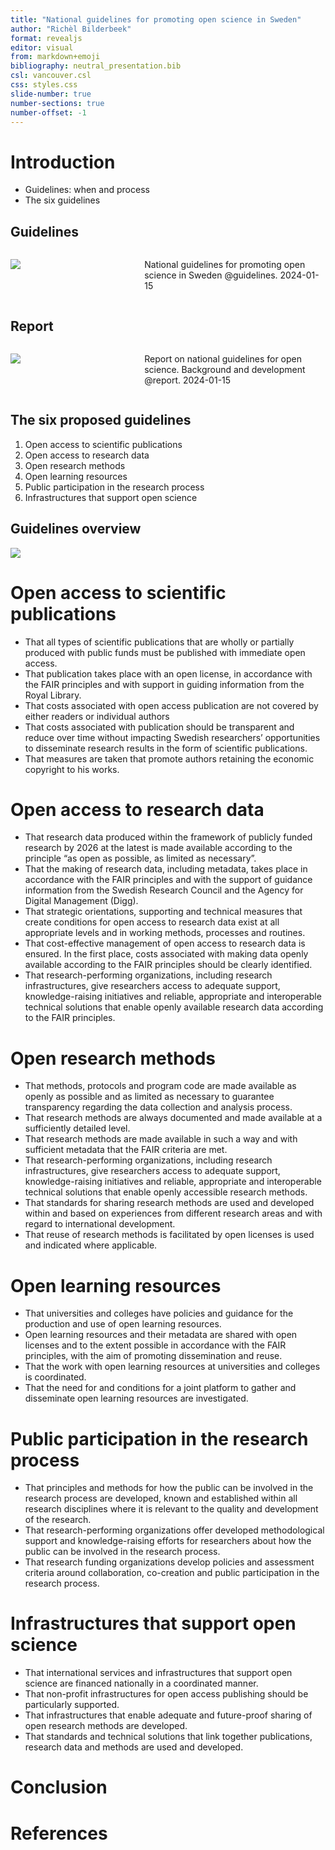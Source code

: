 ```yaml
---
title: "National guidelines for promoting open science in Sweden"
author: "Richèl Bilderbeek"
format: revealjs
editor: visual
from: markdown+emoji
bibliography: neutral_presentation.bib
csl: vancouver.csl
css: styles.css
slide-number: true
number-sections: true
number-offset: -1
---
```


# Introduction

- Guidelines: when and process
- The six guidelines

## Guidelines

:::: {.columns}

::: {.column width="40%"}
![](guidelines.png)

:::

::: {.column width="60%"}
National guidelines for promoting open science in Sweden @guidelines.
2024-01-15
:::

::::




## Report

:::: {.columns}

::: {.column width="40%"}
![](report.png)
:::

::: {.column width="60%"}
Report on national guidelines for open science. Background and development @report.
2024-01-15
:::

::::

## The six proposed guidelines

1. Open access to scientific publications
1. Open access to research data
1. Open research methods
1. Open learning resources
1. Public participation in the research process
1. Infrastructures that support open science

## Guidelines overview

![](guidelines_overview.png)

# Open access to scientific publications

- That all types of scientific publications that are wholly or partially produced with public funds must be published with immediate open access.
- That publication takes place with an open license, in accordance with the FAIR principles and with support in guiding information from the Royal Library.
- That costs associated with open access publication are not covered by either readers or individual authors
- That costs associated with publication should be transparent and reduce over time without impacting Swedish researchers' opportunities to disseminate research results in the form of scientific publications.
- That measures are taken that promote authors retaining the economic copyright to his works.

# Open access to research data

- That research data produced within the framework of publicly funded research by 2026 at the latest is made available according to the principle "as open as possible, as limited as necessary".
- That the making of research data, including metadata, takes place in accordance with the FAIR principles and with the support of guidance information from the Swedish Research Council and the Agency for Digital Management (Digg).
- That strategic orientations, supporting and technical measures that create conditions for open access to research data exist at all appropriate levels and in working methods, processes and routines.
- That cost-effective management of open access to research data is ensured. In the first place, costs associated with making data openly available according to the FAIR principles should be clearly identified.
- That research-performing organizations, including research infrastructures, give researchers access to adequate support, knowledge-raising initiatives and reliable, appropriate and interoperable technical solutions that enable openly available research data according to the FAIR principles.

# Open research methods

- That methods, protocols and program code are made available as openly as possible and as limited as necessary to guarantee transparency regarding the data collection and analysis process.
- That research methods are always documented and made available at a sufficiently detailed level.
- That research methods are made available in such a way and with sufficient metadata that the FAIR criteria are met.
- That research-performing organizations, including research infrastructures, give researchers access to adequate support, knowledge-raising initiatives and reliable, appropriate and interoperable technical solutions that enable openly accessible research methods.
- That standards for sharing research methods are used and developed within and based on experiences from different research areas and with regard to international development.
- That reuse of research methods is facilitated by open licenses is used and indicated where applicable.


# Open learning resources

- That universities and colleges have policies and guidance for the production and use of open learning resources.
- Open learning resources and their metadata are shared with open licenses and to the extent possible in accordance with the FAIR principles, with the aim of promoting dissemination and reuse.
- That the work with open learning resources at universities and colleges is coordinated.
- That the need for and conditions for a joint platform to gather and disseminate open learning resources are investigated.

# Public participation in the research process

- That principles and methods for how the public can be involved in the research process are developed, known and established within all research disciplines where it is relevant to the quality and development of the research.
- That research-performing organizations offer developed methodological support and knowledge-raising efforts for researchers about how the public can be involved in the research process.
- That research funding organizations develop policies and assessment criteria around collaboration, co-creation and public participation in the research process.

# Infrastructures that support open science

- That international services and infrastructures that support open science are financed nationally in a coordinated manner.
- That non-profit infrastructures for open access publishing should be particularly supported.
- That infrastructures that enable adequate and future-proof sharing of open research methods are developed.
- That standards and technical solutions that link together publications, research data and methods are used and developed.

# Conclusion

# References

